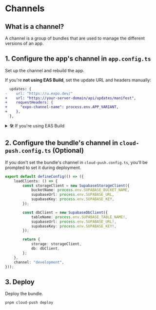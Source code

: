 # Channels

## What is a channel?

A channel is a group of bundles that are used to manage the different versions of an app.

## 1. Configure the app's channel in `app.config.ts`

Set up the channel and rebuild the app.

If you're **not using EAS Build**, set the update URL and headers manually:

```diff
  updates: {
-    url: "https://u.expo.dev/"
+    url: "https://your-server-domain/api/updates/manifest",
+    requestHeaders: {
+      "expo-channel-name": process.env.APP_VARIANT,
+    },
  },
```

<details>
  <summary>🛠️ If you're using EAS Build</summary>

You don't need to manually set `requestHeaders`. Instead, configure the channel in `eas.json`:

```json
{
  "build": {
    "production": {
      "channel": "stable"
    },
    "preview": {
      "channel": "beta"
    }
  }
}
```

> In this example, builds triggered with the `--profile preview` option will use the `beta` channel, while `--profile production` uses `stable`.

</details>

## 2. Configure the bundle's channel in `cloud-push.config.ts` (Optional)

If you don't set the bundle's channel in `cloud-push.config.ts`, you'll be prompted to set it during deployment.

```ts
export default defineConfig(() => ({
	loadClients: () => {
		const storageClient = new SupabaseStorageClient({
			bucketName: process.env.SUPABASE_BUCKET_NAME,
			supabaseUrl: process.env.SUPABASE_URL,
			supabaseKey: process.env.SUPABASE_KEY,
		});

		const dbClient = new SupabaseDbClient({
			tableName: process.env.SUPABASE_TABLE_NAME!,
			supabaseUrl: process.env.SUPABASE_URL!,
			supabaseKey: process.env.SUPABASE_KEY!,
		});

		return {
			storage: storageClient,
			db: dbClient,
		};
	},
	channel: "development",
}));
```

## 3. Deploy

Deploy the bundle.

```bash
pnpm cloud-push deploy
```


